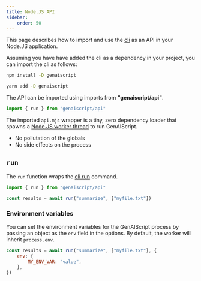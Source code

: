 ```yaml
---
title: Node.JS API
sidebar:
    order: 50
---
```



This page describes how to import and use the [cli](/genaiscript/reference/cli) as an API in your Node.JS application.

Assuming you have have added the cli as a dependency in your project, you can import the cli as follows:

<Tabs>
  <TabItem value="npm" label="npm">

```sh
npm install -D genaiscript
```

</TabItem>

  <TabItem value="yarn" label="yarn">

```sh
yarn add -D genaiscript
```

</TabItem>

</Tabs>

The API can be imported using imports from **"genaiscript/api"**.

```javascript
import { run } from "genaiscript/api"
```

The imported `api.mjs` wrapper is a tiny, zero dependency loader that
spawns a [Node.JS worker thread](https://nodejs.org/api/worker_threads.html) to run GenAIScript.

- No pollutation of the globals
- No side effects on the process

## `run`

The `run` function wraps the [cli run](/genaiscript/reference/cli/run) command.

```javascript
import { run } from "genaiscript/api"

const results = await run("summarize", ["myfile.txt"])
```

### Environment variables

You can set the environment variables for the GenAIScript process by passing an object as the `env` field in the options. By default, the worker will inherit `process.env`.

```javascript
const results = await run("summarize", ["myfile.txt"], {
    env: {
        MY_ENV_VAR: "value",
    },
})
```
